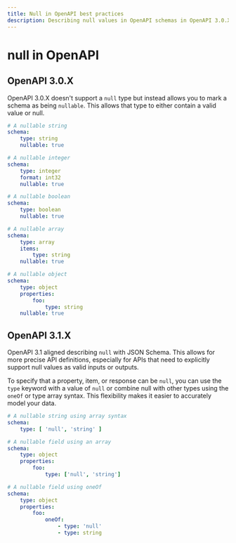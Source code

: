 ```yaml
---
title: Null in OpenAPI best practices
description: Describing null values in OpenAPI schemas in OpenAPI 3.0.X and 3.1.X.
---
```


# null in OpenAPI

## OpenAPI 3.0.X

OpenAPI 3.0.X doesn't support a `null` type but instead allows you to mark a schema as being `nullable`. This allows that type to either contain a valid value or null.

```yaml
# A nullable string
schema:
    type: string
    nullable: true

# A nullable integer
schema:
    type: integer
    format: int32
    nullable: true

# A nullable boolean
schema:
    type: boolean
    nullable: true

# A nullable array
schema:
    type: array
    items:
        type: string
    nullable: true

# A nullable object
schema:
    type: object
    properties:
        foo:
            type: string
    nullable: true
```

## OpenAPI 3.1.X

OpenAPI 3.1 aligned describing `null` with JSON Schema. This allows for more precise API definitions, especially for APIs that need to explicitly support null values as valid inputs or outputs.

To specify that a property, item, or response can be `null`, you can use the `type` keyword with a value of `null` or combine null with other types using the `oneOf` or type array syntax. This flexibility makes it easier to accurately model your data.

```yaml
# A nullable string using array syntax
schema:
    type: [ 'null', 'string' ]

# A nullable field using an array
schema:
    type: object
    properties:
        foo:
            type: ['null', 'string']

# A nullable field using oneOf
schema:
    type: object
    properties:
        foo:
            oneOf:
                - type: 'null'
                - type: string
```
